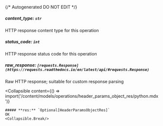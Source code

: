 {/* Autogenerated DO NOT EDIT  */}

##### **content_type:** `str`
HTTP response content type for this operation

##### **status_code:** `int`
HTTP response status code for this operation

##### **raw_response:** `[requests.Response](https://requests.readthedocs.io/en/latest/api/#requests.Response)`
Raw HTTP response; suitable for custom response parsing

<Collapsible
    content={() => import('/content/models/operations/header_params_object_res/python.mdx')}
>
    ##### **res:** `Optional[HeaderParamsObjectRes]`
    OK
    <Collapsible.Break/>
</Collapsible>

